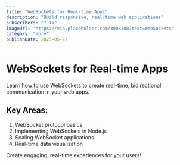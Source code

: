 ```yaml
---
title: "WebSockets for Real-time Apps"
description: "Build responsive, real-time web applications"
subscribers: "7.1k"
imageUrl: "https://via.placeholder.com/300x200?text=WebSockets"
category: "more"
publishDate: 2023-05-27
---
```


# WebSockets for Real-time Apps

Learn how to use WebSockets to create real-time, bidirectional communication in your web apps.

## Key Areas:

1. WebSocket protocol basics
2. Implementing WebSockets in Node.js
3. Scaling WebSocket applications
4. Real-time data visualization

Create engaging, real-time experiences for your users!